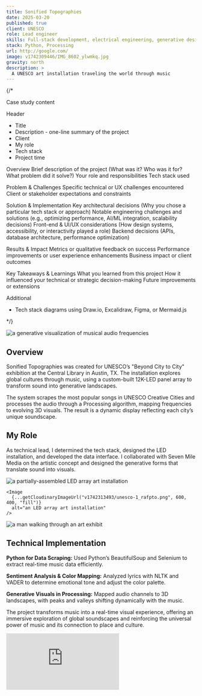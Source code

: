 ```yaml
---
title: Sonified Topographies
date: 2025-03-20
published: true
client: UNESCO
role: Lead engineer
skills: Full-stack development, electrical engineering, generative design
stack: Python, Processing
url: http://google.com/
image: v1742309446/IMG_8602_ylwmkq.jpg
gravity: north
description: >
  A UNESCO art installation traveling the world through music
---
```


{/* 

Case study content

Header
- Title
- Description - one-line summary of the project
- Client
- My role
- Tech stack
- Project time

Overview
  Brief description of the project (What was it? Who was it for? What problem did it solve?)
  Your role and responsibilities
  Tech stack used

Problem & Challenges
  Specific technical or UX challenges encountered
  Client or stakeholder expectations and constraints

Solution & Implementation
  Key architectural decisions (Why you chose a particular tech stack or approach)
  Notable engineering challenges and solutions (e.g., optimizing performance, AI/ML integration, scalability decisions)
  Front-end & UI/UX considerations (How design systems, accessibility, or interactivity played a role)
  Backend decisions (APIs, database architecture, performance optimization)

Results & Impact
  Metrics or qualitative feedback on success
  Performance improvements or user experience enhancements
  Business impact or client outcomes

Key Takeaways & Learnings
  What you learned from this project
  How it influenced your technical or strategic decision-making
  Future improvements or extensions

Additional
- Tech stack diagrams using Draw.io, Excalidraw, Figma, or Mermaid.js

 */}


<ProjectInfo frontmatter={frontmatter} />

<div class="image-layout">
  <div class="image-full-width">
    <Image
      {...getCloudinaryImageUrl("v1742309446/IMG_8602_ylwmkq.jpg", 1200, 600, "fill", "north")}
      alt="a generative visualization of musical audio frequencies"
    />
  </div>
</div>

## Overview

Sonified Topographies was created for UNESCO’s "Beyond City to City" exhibition at the Central Library in Austin, TX. The installation explores global cultures through music, using a custom-built 12K-LED panel array to transform sound into generative landscapes.

The system scrapes the most popular songs in UNESCO Creative Cities and processes the audio through a Processing algorithm, mapping frequencies to evolving 3D visuals. The result is a dynamic display reflecting each city’s unique soundscape.

## My Role

As technical lead, I determined the tech stack, designed the LED installation, and developed the data interface. I collaborated with Seven Mile Media on the artistic concept and designed the generative forms that translate sound into visuals.

<div class="image-layout">
  <div class="image-grid grid-2">
    <Image
      {...getCloudinaryImageUrl("v1742313300/IMG_7311_sldldr.jpg", 600, 400, "fill")}
      alt="a partially-assembled LED array art installation"
    />
    
    <Image
      {...getCloudinaryImageUrl("v1742313493/unesco-1_rafpto.png", 600, 400, "fill")}
      alt="an LED array art installation"
    />
  </div>

  <div class="image-full-width">
    <Image
      {...getCloudinaryImageUrl("v1742229640/Screenshot-2023-07-18-at-11.29.14-PM_idgmhx.png", 1200, 600, "fill")}
      alt="a man walking through an art exhibit"
    />
  </div>
</div>

## Technical Implementation

**Python for Data Scraping:** Used Python’s BeautifulSoup and Selenium to extract real-time music data efficiently.

**Sentiment Analysis & Color Mapping:** Analyzed lyrics with NLTK and VADER to determine emotional tone and adjust the color palette.

**Generative Visuals in Processing:** Mapped audio channels to 3D landscapes, with peaks and valleys shifting dynamically with the music.

The project transforms music into a real-time visual experience, offering an immersive exploration of global soundscapes and reinforcing the universal power of music and its connection to place and culture.

<div class="video-container">
  <iframe
    src="https://www.youtube.com/embed/2SqLdy0x8DA"
    frameborder="0"
    allowfullscreen
  ></iframe>
</div>
